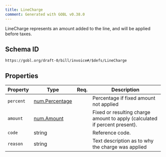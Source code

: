 ```yaml
---
title: LineCharge
comment: Generated with GOBL v0.38.0
---
```


LineCharge represents an amount added to the line, and will be applied before taxes.

## Schema ID

`https://gobl.org/draft-0/bill/invoice#/$defs/LineCharge`

## Properties

| Property  | Type                                      | Req. | Description                                                                |
|-----------|-------------------------------------------|------|----------------------------------------------------------------------------|
| `percent` | [num.Percentage](/draft-0/num/percentage) |      | Percentage if fixed amount not applied                                     |
| `amount`  | [num.Amount](/draft-0/num/amount)         |      | Fixed or resulting charge amount to apply (calculated if percent present). |
| `code`    | string                                    |      | Reference code.                                                            |
| `reason`  | string                                    |      | Text description as to why the charge was applied                          |


